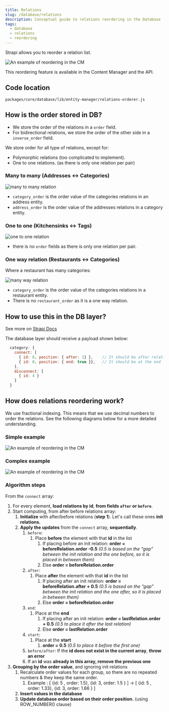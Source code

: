 ```yaml
---
title: Relations
slug: /database/relations
description: Conceptual guide to relations reordering in the Database
tags:
  - database
  - relations
  - reordering
---
```


Strapi allows you to reorder a relation list.

<img src="/img/database/reordering.png" alt="An example of reordering in the CM" />

This reordering feature is available in the Content Manager and the API.

## Code location

`packages/core/database/lib/entity-manager/relations-orderer.js`

## How is the order stored in DB?

- We store the order of the relations in a `order` field.
- For bidirectional relations, we store the order of the other side in a `inverse_order` field.

We store order for all type of relations, except for:

- Polymorphic relations (too complicated to implement).
- One to one relations. (as there is only one relation per pair)

### Many to many (Addresses <-> Categories)

<img src="/img/database/m2m-example.png" alt="many to many relation" />

- `category_order` is the order value of the categories relations in an address entity.
- `address_order` is the order value of the addresses relations in a category entity.

### One to one (Kitchensinks <-> Tags)

<img src="/img/database/o2o-example.png" alt="one to one relation" />

- there is no `order` fields as there is only one relation per pair.

### One way relation (Restaurants <-> Categories)

Where a restaurant has many categories:

<img src="/img/database/mw-example.png" alt="many way relation" />

- `category_order` is the order value of the categories relations in a restaurant entity.
- There is no `restaurant_order` as it is a one way relation.

## How to use this in the DB layer?

See more on [Strapi Docs](https://docs.strapi.io/dev-docs/api/rest/relations#connect)

The database layer should receive a payload shown below:

```js
  category: {
    connect: [
      { id: 6, position: { after: 1} },    // It should be after relation id=1
      { id: 8, position: { end: true }},   // It should be at the end
    ],
    disconnect: [
      { id: 4 }
    ]
  }
```

## How does relations reordering work?

We use fractional indexing. This means that we use decimal numbers to order the relations. See the following diagrams below for a more detailed understanding.

### Simple example

<img src="/img/database/reordering-algo-1.png" alt="An example of reordering in the CM"/>

### Complex example

<img src="/img/database/reordering-algo-2.png" alt="An example of reordering in the CM" />

### Algorithm steps

From the `connect` array:

1. For every element, **load relations by id**, **from fields `after` or `before`**.
2. Start computing, from after before relations array:
   1. **Initialize** with after/before relations (**step 1**). Let's call these ones **init relations.**
   2. **Apply the updates** from the `connect` array, **sequentially**.
      1. `before`:
         1. Place **before** the element with that **id** in the list
            1. If placing before an init relation: **order = beforeRelation.order -0.5**
               _(0.5 is based on the “gap” between the init relation and the one before, so it is placed in between them)_
            2. Else **order = beforeRelation.order**
      2. `after`:
         1. Place **after** the element with that **id** in the list
            1. If placing after an init relation: **order = beforeRelation.after + 0.5**
               _(0.5 is based on the “gap” between the init relation and the one after, so it is placed in between them)_
            2. Else **order = beforeRelation.order**
      3. `end`:
         1. Place at the **end**
            1. If placing after an init relation: **order = lastRelation.order + 0.5**
               _(0.5 to place it after the last relation)_
            2. Else **order = lastRelation.order**
      4. `start`:
         1. Place at the **start**
            1. **order = 0.5**
               _(0.5 to place it before the first one)_
      5. `before/after`: If the **id does not exist in the current array**, **throw an error**
      6. If an **id** was **already in this array, remove the previous one**
3. **Grouping by the order value**, and ignoring init relations
   1. Recalculate order values for each group, so there are no repeated numbers & they keep the same order.
      1. Example : [ {id: 5 , order: 1.5}, {id: 3, order: 1.5 } ] → [ {id: 5 , order: 1.33}, {id: 3, order: 1.66 } ]
   2. **Insert values in the database**
   3. **Update database order based on their order position.** (using ROW_NUMBER() clause)
